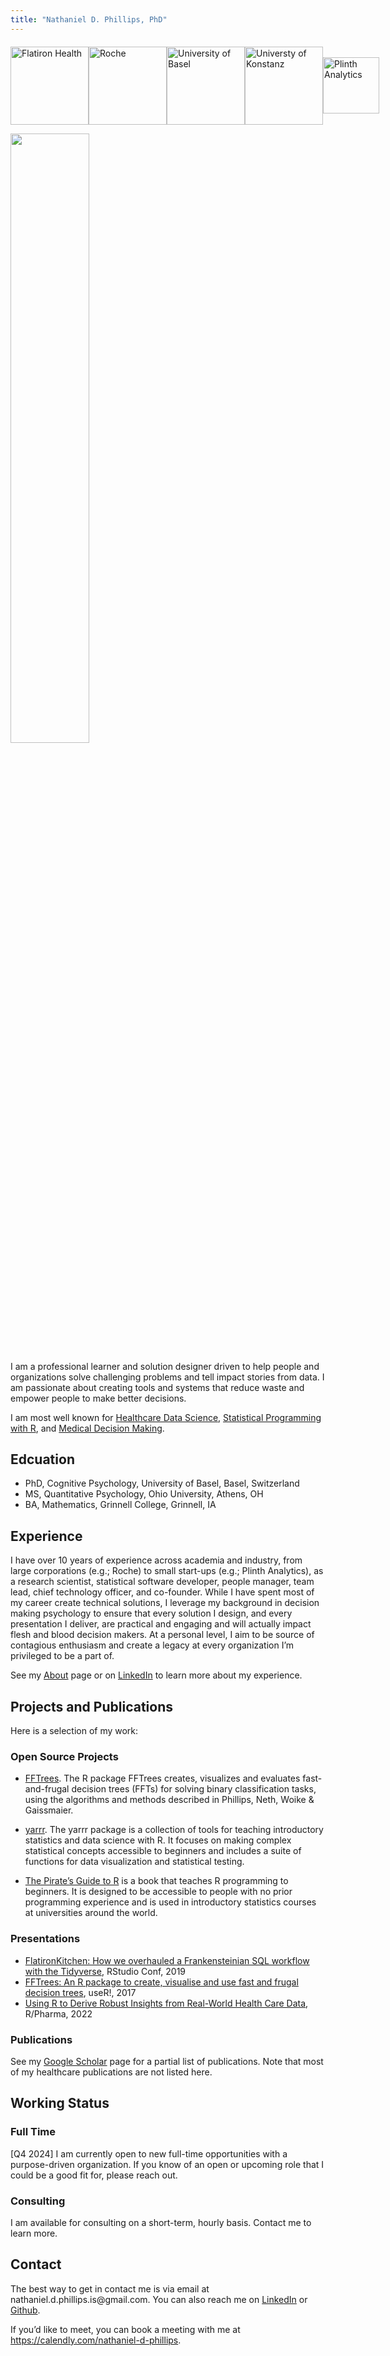 ```yaml
---
title: "Nathaniel D. Phillips, PhD"
---
```


```{=html}
<div style="display: flex; justify-content: space-around; align-items: center; margin-top: 20px;">
          <a href="https://www.flatiron.com" target="_blank">
        <img src="assets/flatiron_logo.png" alt="Flatiron Health" width="125">
    </a>
      <a href="https://www.roche.com" target="_blank">
        <img src="assets/roche_logo.png" alt="Roche" width="125">
    </a>
    <a href="https://www.unibas.ch" target="_blank">
        <img src="assets/basel_logo.png" alt="University of Basel" width="125">
    </a>
    <a href="https://www.uni-konstanz.de" target="_blank">
        <img src="assets/konstanz_logo.png" alt="Universty of Konstanz" width="125">
    </a>
    <a href="https://www.plinth.co" target="_blank">
        <img src="assets/plinth_logo.png" alt="Plinth Analytics" width="90">
    </a>
</div>
```

![](assets/portrait_nov2024_zoom.jpg){width=50%}

I am a professional learner and solution designer driven to help people and organizations solve challenging problems and tell impact stories from data. I am passionate about creating tools and systems that reduce waste and empower people to make better decisions.

I am most well known for [Healthcare Data Science](https://posit.co/resources/videos/flatironkitchen-how-we-overhauled-a-frankensteinian-sql-workflow-with-the-tidyverse), [Statistical Programming with R](www.bookdown.org/ndphillips/yarrr), and [Medical Decision Making](https://github.com/ndphillips/FFTrees).

## Edcuation

- PhD, Cognitive Psychology, University of Basel, Basel, Switzerland
- MS, Quantitative Psychology, Ohio University, Athens, OH
- BA, Mathematics, Grinnell College, Grinnell, IA

## Experience

I have over 10 years of experience across academia and industry, from large corporations (e.g.; Roche) to small start-ups (e.g.; Plinth Analytics), as a research scientist, statistical software developer, people manager, team lead, chief technology officer, and co-founder. While I have spent most of my career create technical solutions, I leverage my background in decision making psychology to ensure that every solution I design, and every presentation I deliver, are practical and engaging and will actually impact flesh and blood decision makers. At a personal level, I aim to be source of contagious enthusiasm and create a legacy at every organization I'm privileged to be a part of.

See my [About](about.qmd) page or on [LinkedIn](https://www.linkedin.com/in/nathanieldphillips/) to learn more about my experience.

## Projects and Publications

Here is a selection of my work:

### Open Source Projects

- [FFTrees](https://github.com/ndphillips/FFTrees). The R package FFTrees creates, visualizes and evaluates fast-and-frugal decision trees (FFTs) for solving binary classification tasks, using the algorithms and methods described in Phillips, Neth, Woike & Gaissmaier. 

- [yarrr](https://bookdown.org/ndphillips/yarrr/). The yarrr package is a collection of tools for teaching introductory statistics and data science with R. It focuses on making complex statistical concepts accessible to beginners and includes a suite of functions for data visualization and statistical testing.

- [The Pirate's Guide to R](https://github.com/ndphillips/ThePiratesGuideToR) is a book that teaches R programming to beginners. It is designed to be accessible to people with no prior programming experience and is used in introductory statistics courses at universities around the world.

### Presentations

<!-- <p><a href="https://posit.co/resources/videos/flatironkitchen-how-we-overhauled-a-frankensteinian-sql-workflow-with-the-tidyverse/?wvideo=7mp0kqqdte"><img src="https://embed-ssl.wistia.com/deliveries/11d7a43ff9a4bcaa41f76c93736f718d.jpg?image_play_button_size=2x&amp;image_crop_resized=960x540&amp;image_play_button=1&amp;image_play_button_color=4287c7e0" width="400" height="225" style="width: 400px; height: 225px;"></a></p><p><a href="https://posit.co/resources/videos/flatironkitchen-how-we-overhauled-a-frankensteinian-sql-workflow-with-the-tidyverse/?wvideo=7mp0kqqdte"></a></p> -->

- [FlatironKitchen: How we overhauled a Frankensteinian SQL workflow with the Tidyverse](https://posit.co/resources/videos/flatironkitchen-how-we-overhauled-a-frankensteinian-sql-workflow-with-the-tidyverse/), RStudio Conf, 2019
- [FFTrees: An R package to create, visualise and use fast and frugal decision trees](https://learn.microsoft.com/en-us/events/user-international-r-user-conferences-user-international-r-user-2017-conference/fftrees-r-package-to-create-visualise-use-fast-frugal-decision-trees), useR!, 2017
- [Using R to Derive Robust Insights from Real-World Health Care Data](https://www.youtube.com/watch?v=Ok4ARePys_E&ab_channel=RinPharma), R/Pharma, 2022

### Publications

See my [Google Scholar](https://scholar.google.com/citations?user=ThWbpDQAAAAJ&hl=en) page for a partial list of publications. Note that most of my healthcare publications are not listed here.

## Working Status

### Full Time

[Q4 2024] I am currently open to new full-time opportunities with a purpose-driven organization. If you know of an open or upcoming role that I could be a good fit for, please reach out.

### Consulting

I am available for consulting on a short-term, hourly basis. Contact me to learn more.


## Contact

The best way to get in contact me is via email at nathaniel.d.phillips.is@gmail.com. You can also reach me on [LinkedIn](https://www.linkedin.com/in/nathanieldphillips/) or [Github](https://www.github.com/ndphillips).

If you'd like to meet, you can book a meeting with me at [https://calendly.com/nathaniel-d-phillips](https://calendly.com/nathaniel-d-phillips).

<!-- Calendly badge widget begin -->
<link href="https://assets.calendly.com/assets/external/widget.css" rel="stylesheet">
<script src="https://assets.calendly.com/assets/external/widget.js" type="text/javascript" async></script>
<script type="text/javascript">window.onload = function() { Calendly.initBadgeWidget({ url: 'https://calendly.com/nathaniel-d-phillips/15min', text: 'Meet with me', color: '#0069ff', textColor: '#ffffff' }); }</script>

